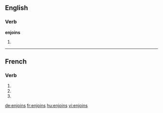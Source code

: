 ==English==

===Verb===
'''enjoins'''

# {{en-third-person singular of|enjoin}}

----

==French==

===Verb===
{{fr-verb-form}}

# {{conjugation of|enjoindre||1|s|pres|ind|lang=fr}}
# {{conjugation of|enjoindre||2|s|pres|ind|lang=fr}}
# {{conjugation of|enjoindre||2|s|imp|lang=fr}}

[[de:enjoins]]
[[fr:enjoins]]
[[hu:enjoins]]
[[vi:enjoins]]